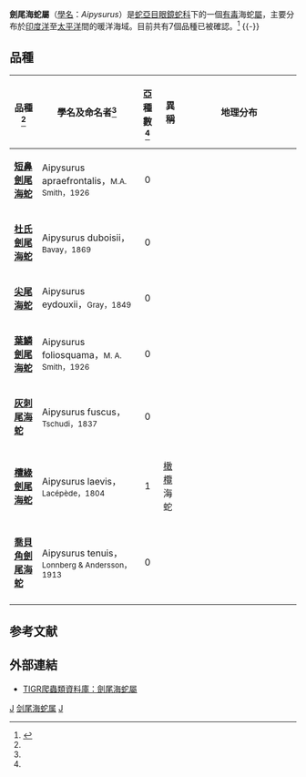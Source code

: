 {{Automatic taxobox
| taxon = Aipysurus
| authority = Lacépède，1804
| image = Aipysurus laevis.jpg
| image_caption = ''Aipysurus laevis''
}}

'''劍尾海蛇屬'''（[[學名|學名]]：''Aipysurus''）是[[蛇亞目|蛇亞目]][[眼鏡蛇科|眼鏡蛇科]]下的一個[[毒蛇|有毒]]海蛇[[屬|屬]]，主要分布於[[印度洋|印度洋]]至[[太平洋|太平洋]]間的暖洋海域。目前共有7個品種已被確認。<ref name="ITIS">{{ITIS|ID=700201|taxon=''Aipysurus''|year=2007|date=20 September}}</ref>
{{-}}
==品種==
{|cellspacing=0 cellpadding=2 border=1 style="border-collapse: collapse;"
!bgcolor="#f0f0f0"|品種<ref name="ITIS"/>
!bgcolor="#f0f0f0"|學名及命名者<ref name="ITIS"/>
!bgcolor="#f0f0f0"|亞種數<ref name="ITIS"/>
!bgcolor="#f0f0f0"|異稱
!bgcolor="#f0f0f0"|地理分布
|-
|'''[[短鼻劍尾海蛇|短鼻劍尾海蛇]]'''
|Aipysurus apraefrontalis，<small>M.A. Smith，1926</small>
|align="center"|0
|
|style="width:40%"|
|-
|'''[[杜氏劍尾海蛇|杜氏劍尾海蛇]]'''
|Aipysurus duboisii，<small>Bavay，1869</small>
|align="center"|0
|
|
|-
|'''[[尖尾海蛇|尖尾海蛇]]'''
|Aipysurus eydouxii，<small>Gray，1849</small>
|align="center"|0
|
|
|-
|'''[[葉鱗劍尾海蛇|葉鱗劍尾海蛇]]'''
|Aipysurus foliosquama，<small>M. A. Smith，1926</small>
|align="center"|0
|
|
|-
|'''[[灰刺尾海蛇|灰刺尾海蛇]]'''
|Aipysurus fuscus，<small>Tschudi，1837</small>
|align="center"|0
|
|
|-
|'''[[欖綠劍尾海蛇|欖綠劍尾海蛇]]'''
|Aipysurus laevis，<small>Lacépède，1804</small>
|align="center"|1
|[[橄欖|橄欖]]海蛇
|
|-
|'''[[喬貝角劍尾海蛇|喬貝角劍尾海蛇]]'''
|Aipysurus tenuis，<small>Lonnberg & Andersson，1913</small>
|align="center"|0
|
|
|-
|}

==参考文献==
{{Reflist}}

==外部連結==
*{{en}}[http://reptile-database.reptarium.cz/search.php?&genus=Aipysurus&submit=Search TIGR爬蟲類資料庫：劍尾海蛇屬]
{{Taxonbar|from=Q129262}}

[[Category:海蛇亞科|J]]
[[Category:剑尾海蛇属|]]
[[Category:1804年描述的分类群|J]]


{{Snake-stub}}